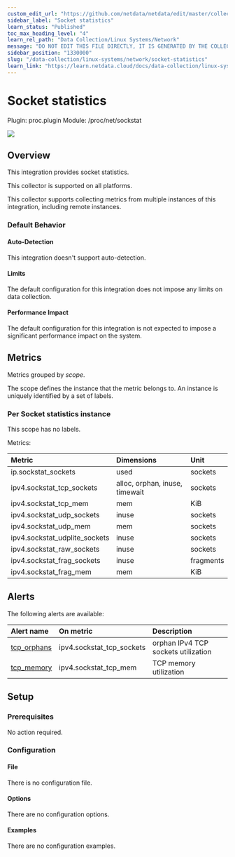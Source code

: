 ```yaml
---
custom_edit_url: "https://github.com/netdata/netdata/edit/master/collectors/proc.plugin/metadata.yaml"
sidebar_label: "Socket statistics"
learn_status: "Published"
toc_max_heading_level: "4"
learn_rel_path: "Data Collection/Linux Systems/Network"
message: "DO NOT EDIT THIS FILE DIRECTLY, IT IS GENERATED BY THE COLLECTOR'S metadata.yaml FILE"
sidebar_position: "1330000"
slug: "/data-collection/linux-systems/network/socket-statistics"
learn_link: "https://learn.netdata.cloud/docs/data-collection/linux-systems/network/socket-statistics"
---
```



# Socket statistics

Plugin: proc.plugin
Module: /proc/net/sockstat

<img src="https://img.shields.io/badge/maintained%20by-Netdata-%2300ab44" />

## Overview

This integration provides socket statistics.



This collector is supported on all platforms.

This collector supports collecting metrics from multiple instances of this integration, including remote instances.


### Default Behavior

#### Auto-Detection

This integration doesn't support auto-detection.

#### Limits

The default configuration for this integration does not impose any limits on data collection.

#### Performance Impact

The default configuration for this integration is not expected to impose a significant performance impact on the system.


## Metrics

Metrics grouped by *scope*.

The scope defines the instance that the metric belongs to. An instance is uniquely identified by a set of labels.



### Per Socket statistics instance



This scope has no labels.

Metrics:

| Metric | Dimensions | Unit |
|:------|:----------|:----|
| ip.sockstat_sockets | used | sockets |
| ipv4.sockstat_tcp_sockets | alloc, orphan, inuse, timewait | sockets |
| ipv4.sockstat_tcp_mem | mem | KiB |
| ipv4.sockstat_udp_sockets | inuse | sockets |
| ipv4.sockstat_udp_mem | mem | sockets |
| ipv4.sockstat_udplite_sockets | inuse | sockets |
| ipv4.sockstat_raw_sockets | inuse | sockets |
| ipv4.sockstat_frag_sockets | inuse | fragments |
| ipv4.sockstat_frag_mem | mem | KiB |



## Alerts


The following alerts are available:

| Alert name  | On metric | Description |
|:------------|:----------|:------------|
| [ tcp_orphans ](https://github.com/netdata/netdata/blob/master/health/health.d/tcp_orphans.conf) | ipv4.sockstat_tcp_sockets | orphan IPv4 TCP sockets utilization |
| [ tcp_memory ](https://github.com/netdata/netdata/blob/master/health/health.d/tcp_mem.conf) | ipv4.sockstat_tcp_mem | TCP memory utilization |


## Setup

### Prerequisites

No action required.

### Configuration

#### File

There is no configuration file.
#### Options



There are no configuration options.

#### Examples
There are no configuration examples.


